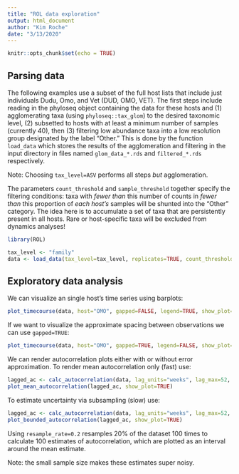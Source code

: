 ```yaml
---
title: "ROL data exploration"
output: html_document
author: "Kim Roche"
date: "3/13/2020"
---
```


```r
knitr::opts_chunk$set(echo = TRUE)
```

## Parsing data

The following examples use a subset of the full host lists that include just individuals Dudu, Omo, and Vet (DUD, OMO, VET). The first steps include reading in the phyloseq object containing the data for these hosts and (1) agglomerating taxa (using `phyloseq::tax_glom`) to the desired taxonomic level, (2) subsetted to hosts with at least a minimum number of samples (currently 40), then (3) filtering low abundance taxa into a low resolution group designated by the label "Other." This is done by the function `load_data` which stores the results of the agglomeration and filtering in the input directory in files named `glom_data_*.rds` and `filtered_*.rds` respectively.

Note: Choosing `tax_level=ASV` performs all steps *but* agglomeration.

The parameters `count_threshold` and `sample_threshold` together specify the filtering conditions: taxa with *fewer than* this number of counts in *fewer than* this proportion of *each host's* samples will be shunted into the "Other" category. The idea here is to accumulate a set of taxa that are persistently present in all hosts. Rare or host-specific taxa will be excluded from dynamics analyses!

```r
library(ROL)

tax_level <- "family"
data <- load_data(tax_level=tax_level, replicates=TRUE, count_threshold=5, sample_threshold=0.2)
```

## Exploratory data analysis

We can visualize an single host's time series using barplots:

```r
plot_timecourse(data, host="OMO", gapped=FALSE, legend=TRUE, show_plot=TRUE)
```

If we want to visualize the approximate spacing between observations we can use `gapped=TRUE`:

```r
plot_timecourse(data, host="OMO", gapped=TRUE, legend=FALSE, show_plot=TRUE)
```

We can render autocorrelation plots either with or without error approximation. To render mean autocorrelation only (fast) use:

```r
lagged_ac <- calc_autocorrelation(data, lag_units="weeks", lag_max=52, use_lr="ilr", alr_ref=NULL, resample=FALSE)
plot_mean_autocorrelation(lagged_ac, show_plot=TRUE)
```

To estimate uncertainty via subsampling (slow) use:

```r
lagged_ac <- calc_autocorrelation(data, lag_units="weeks", lag_max=52, use_lr="ilr", alr_ref=NULL, resample=TRUE, resample_rate=0.2)
plot_bounded_autocorrelation(lagged_ac, show_plot=TRUE)
```

Using `resample_rate=0.2` resamples 20% of the dataset 100 times to calculate 100 estimates of autocorrelation, which are plotted as an interval around the mean estimate.

Note: the small sample size makes these estimates super noisy.


